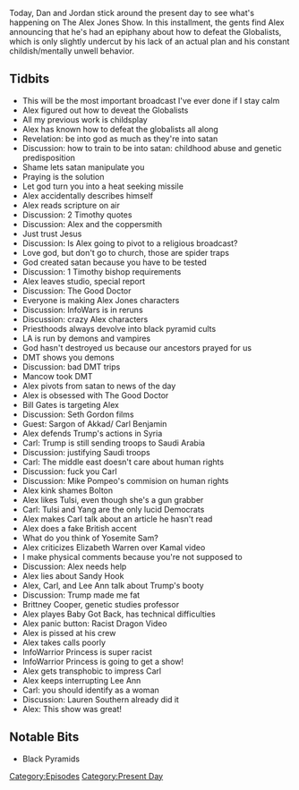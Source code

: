 {{Episode
    | title           = October 16, 2019
    | caption         = [https://knowledgefight.libsyn.com/knowledge-fight-october-16-2019 Listen to this episode on Libsyn]
    | episodeNumber   = 357
    | length          = 02:01:43
    | airDate         = October 18, 2019
    | coverageDate    = October 16, 2019
    | episodeType     = [[:Category:Present Day|Present Day]]
    | appearance      = [[Mancow]], [[Bill Gates]], [[Seth Gordon]], [[Sargon of Akkad/Carl Benjamin]], [[Mike Pompeo]], [[Lee Ann McAdoo]], [[Brittney Cooper]], [[InfoWarrior Princess]], [[Lauren Southern]]
    | oocDrop         = I kinda like Trump's butt now
    | previousEpisode = [[356: October 11, 2019]]
    | nextEpisode     = [[358: October 18, 2019]]
}}

{{Stub}}

Today, Dan and Jordan stick around the present day to see what's happening on The Alex Jones Show. In this installment, the gents find Alex announcing that he's had an epiphany about how to defeat the Globalists, which is only slightly undercut by his lack of an actual plan and his constant childish/mentally unwell behavior.

==Tidbits==

*This will be the most important broadcast I've ever done if I stay calm
*Alex figured out how to deveat the Globalists
*All my previous work is childsplay
*Alex has known how to defeat the globalists all along
*Revelation: be into god as much as they're into satan
*Discussion: how to train to be into satan: childhood abuse and genetic predisposition
*Shame lets satan manipulate you
*Praying is the solution
*Let god turn you into a heat seeking missile
*Alex accidentally describes himself
*Alex reads scripture on air
*Discussion: 2 Timothy quotes
*Discussion: Alex and the coppersmith
*Just trust Jesus
*Discussion: Is Alex going to pivot to a religious broadcast?
*Love god, but don't go to church, those are spider traps
*God created satan because you have to be tested
*Discussion: 1 Timothy bishop requirements
*Alex leaves studio, special report
*Discussion: The Good Doctor
*Everyone is making Alex Jones characters
*Discussion: InfoWars is in reruns
*Discussion: crazy Alex characters
*Priesthoods always devolve into black pyramid cults
*LA is run by demons and vampires
*God hasn't destroyed us because our ancestors prayed for us
*DMT shows you demons
*Discussion: bad DMT trips
*Mancow took DMT
*Alex pivots from satan to news of the day
*Alex is obsessed with The Good Doctor
*Bill Gates is targeting Alex
*Discussion: Seth Gordon films
*Guest: Sargon of Akkad/ Carl Benjamin
*Alex defends Trump's actions in Syria
*Carl: Trump is still sending troops to Saudi Arabia
*Discussion: justifying Saudi troops
*Carl: The middle east doesn't care about human rights
*Discussion: fuck you Carl
*Discussion: Mike Pompeo's commision on human rights
*Alex kink shames Bolton
*Alex likes Tulsi, even though she's a gun grabber
*Carl: Tulsi and Yang are the only lucid Democrats
*Alex makes Carl talk about an article he hasn't read
*Alex does a fake British accent
*What do you think of Yosemite Sam?
*Alex criticizes Elizabeth Warren over Kamal video
*I make physical comments because you're not supposed to
*Discussion: Alex needs help
*Alex lies about Sandy Hook
*Alex, Carl, and Lee Ann talk about Trump's booty
*Discussion: Trump made me fat
*Brittney Cooper, genetic studies professor
*Alex playes Baby Got Back, has technical difficulties
*Alex panic button: Racist Dragon Video
*Alex is pissed at his crew
*Alex takes calls poorly
*InfoWarrior Princess is super racist
*InfoWarrior Princess is going to get a show!
*Alex gets transphobic to impress Carl
*Alex keeps interrupting Lee Ann
*Carl: you should identify as a woman
*Discussion: Lauren Southern already did it
*Alex: This show was great!

==Notable Bits==

*Black Pyramids

[[Category:Episodes]]
[[Category:Present Day]]
